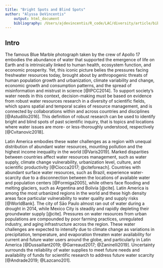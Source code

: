 ```yaml
---
title: "Bright Spots and Blind Spots"
author: "Alyssa DeVincentis"
	output: html_document
	bibliography: /Users/ajdevincentis/R_code/LAC/diversity/article/bibliography.bib
---
```


## Intro
The famous Blue Marble photograph taken by the crew of Apollo 17 embodies the abundance of water that supported the emergence of life on Earth and is intrinsically linked to human health, ecosystem function, and economic prosperity. 
Yet, this iconic picture belies the pressures facing freshwater resources today, brought about by anthropogenic threats of human population growth and urbanization, climate variability and change, economic growth and consumption patterns, and the spread of misinformation and mistrust in science [@IPCC2014]. 
To support society’s water needs in this context, decision-making must be based on evidence from robust water resources research in a diversity of scientific fields, which spans spatial and temporal scales of resource management, and is connected by collaborations within and across countries and disciplines [@Astudillo2016].
This definition of robust research can be used to identify bright and blind spots of past scientific inquiry, that is topics and locations where water issues are more- or less-thoroughly understood, respectively [@Cvitanovic2018].

Latin America embodies these water challenges as a region with unequal distribution of abundant water resources, mounting pollution and the highest income inequality in the world [@Varis2019].
Marked disparities between countries affect water resources management, such as water supply, climate change vulnerability, urbanization level, culture, and scientific productivity [@Ciocca2017; @citeforeach].
Countries with abundant surface water resources, such as Brazil, experience water-scarcity due to a disconnection between the locations of available water and population centers [@Formiga2005], while others face flooding and melting glaciers, such as Argentina and Bolivia [@cite].
Latin America is among the most urbanized regions in the world and these high density areas face particular vulnerability to water quality and supply risks [@WorldBank].
The city of Sāo Paulo almost ran out of water during a drought in 2014, while Mexico City is steadily and rapidly depleting their groundwater supply [@cite].
Pressures on water resources from urban populations are compounded by poor farming practices, unregulated industry, and aging infrastructure across the region.
These water challenges are expected to intensify due to climate change as variations in precipitation, temperature, and evaporation threaten water availability for current and future water users around the globe, and particularly in Latin America [@Dussaillant2019; @Garreaud2017; @Zaninelli2019].
Uncertainty surrounds the reliability of water supplies to meet future needs and availability of funds for scientific research to address future water scarcity [@Andrade2019; @Lazcano201].

